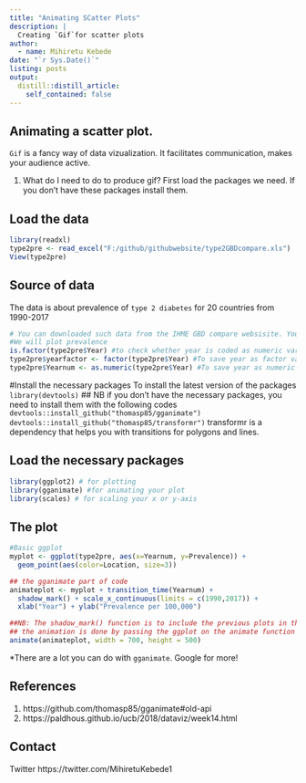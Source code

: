 ```yaml
---
title: "Animating SCatter Plots"
description: |
  Creating `Gif`for scatter plots
author:
  - name: Mihiretu Kebede
date: "`r Sys.Date()`"
listing: posts
output:
  distill::distill_article:
    self_contained: false
---
```


## Animating a scatter plot.

`Gif` is a fancy way of data vizualization. It facilitates communication, makes your audience active. 

1. What do I need to do to produce gif? 
First load the packages we need. 
If you don't have these packages install them. 

## Load the data 

```r
library(readxl)
type2pre <- read_excel("F:/github/githubwebsite/type2GBDcompare.xls")
View(type2pre)
```

## Source of data 
The data is about prevalence of `type 2 diabetes` for 20 countries from 1990-2017
```r
# You can downloaded such data from the IHME GBD compare websisite. You can select any indicator(prevalence, DALYs, mortality, etc). Check their website https://vizhub.healthdata.org/gbd-compare/ 
#We will plot prevalence 
is.factor(type2pre$Year) #to check whether year is coded as numeric variable
type2pre$yearfactor <- factor(type2pre$Year) #To save year as factor variable
type2pre$Yearnum <- as.numeric(type2pre$Year) #To save year as numeric variable
```

#Install the necessary packages 
To install the latest version of the packages 
`library(devtools)` ## NB if you don't have the necessary packages, you need to install them with the following codes
`devtools::install_github("thomasp85/gganimate")`
`devtools::install_github("thomasp85/transformr")` transformr is a dependency that helps you with transitions for polygons and lines. 

## Load the necessary packages

```r
library(ggplot2) # for plotting 
library(gganimate) #for animating your plot
library(scales) # for scaling your x or y-axis 

```

## The plot
```r
#Basic ggplot
myplot <- ggplot(type2pre, aes(x=Yearnum, y=Prevalence)) + 
  geom_point(aes(color=Location, size=3)) 

## the gganimate part of code
animateplot <- myplot + transition_time(Yearnum) +
  shadow_mark() + scale_x_continuous(limits = c(1990,2017)) + 
  xlab("Year") + ylab("Prevalence per 100,000")

##NB: The shadow_mark() function is to include the previous plots in the scatter plot.Then each point moves across the variable that passess through the transition_time() function
## the animation is done by passing the ggplot on the animate function of gganimate
animate(animateplot, width = 700, height = 500)

```

*There are a lot you can do with `gganimate`. Google for more!

## References 
1. https://github.com/thomasp85/gganimate#old-api
2. https://paldhous.github.io/ucb/2018/dataviz/week14.html 

## Contact 
 Twitter https://twitter.com/MihiretuKebede1 